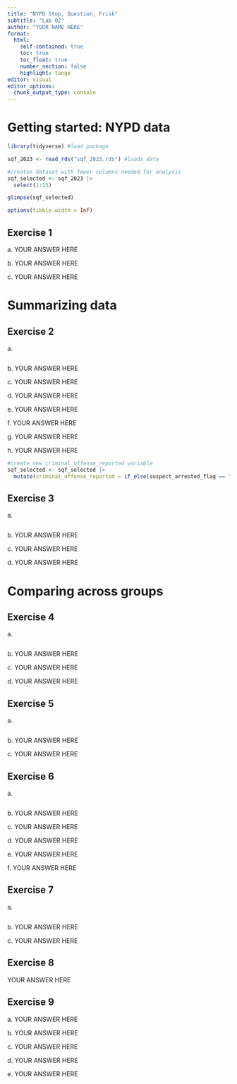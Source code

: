 ```yaml
---
title: "NYPD Stop, Question, Frisk"
subtitle: "Lab 02"
author: "YOUR NAME HERE"
format:
  html:
    self-contained: true
    toc: true
    toc_float: true
    number_section: false
    highlight: tango
editor: visual
editor_options:
  chunk_output_type: console
---
```


# Getting started: NYPD data

```r
library(tidyverse) #load package

sqf_2023 <- read_rds("sqf_2023.rds") #loads data
```

```r
#creates dataset with fewer columns needed for analysis
sqf_selected <- sqf_2023 |> 
  select(1:15)

glimpse(sqf_selected)

options(tibble.width = Inf)
```

## Exercise 1

a\. YOUR ANSWER HERE

b\. YOUR ANSWER HERE

c\. YOUR ANSWER HERE

# Summarizing data

## Exercise 2

a\.

```r

```

b\. YOUR ANSWER HERE

c\. YOUR ANSWER HERE

d\. YOUR ANSWER HERE

e\. YOUR ANSWER HERE

f\. YOUR ANSWER HERE

g\. YOUR ANSWER HERE

h\. YOUR ANSWER HERE

```r
#create new criminal_offense_reported variable
sqf_selected <- sqf_selected |> 
  mutate(criminal_offense_reported = if_else(suspect_arrested_flag == "Y" | summons_issued_flag == "Y", "Y", "N"))
```

## Exercise 3

a\.

```r

```

b\. YOUR ANSWER HERE

c\. YOUR ANSWER HERE

d\. YOUR ANSWER HERE

# Comparing across groups

## Exercise 4

a\.

```r

```

b\. YOUR ANSWER HERE

c\. YOUR ANSWER HERE

d\. YOUR ANSWER HERE

## Exercise 5

a\.

```r

```

b\. YOUR ANSWER HERE

c\. YOUR ANSWER HERE

## Exercise 6

a\.

```r

```

b\. YOUR ANSWER HERE

c\. YOUR ANSWER HERE

d\. YOUR ANSWER HERE

e\. YOUR ANSWER HERE

f\. YOUR ANSWER HERE

## Exercise 7

a\.

```r
 
```

b\. YOUR ANSWER HERE

c\. YOUR ANSWER HERE

## Exercise 8

YOUR ANSWER HERE

## Exercise 9

a\. YOUR ANSWER HERE

b\. YOUR ANSWER HERE

c\. YOUR ANSWER HERE

d\. YOUR ANSWER HERE

e\. YOUR ANSWER HERE
